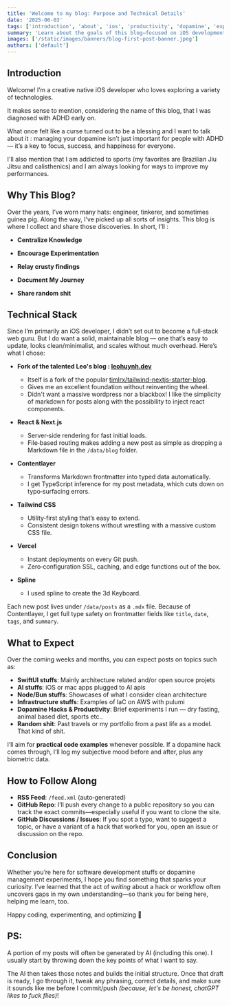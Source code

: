 ```yaml
---
title: 'Welcome to my blog: Purpose and Technical Details'
date: '2025-06-03'
tags: ['introduction', 'about', 'ios', 'productivity', 'dopamine', 'experiments']
summary: 'Learn about the goals of this blog—focused on iOS development, productivity, dopamine hacks, and personal experiments—and see the technical stack powering it.'
images: ['/static/images/banners/blog-first-post-banner.jpeg']
authors: ['default']
---
```


## Introduction

Welcome! I’m a creative native iOS developer who loves exploring a variety of technologies.

It makes sense to mention, considering the name of this blog, that I was diagnosed with ADHD early on.

What once felt like a curse turned out to be a blessing and I want to talk about it : managing your dopamine isn’t just important for people with ADHD — it’s a key to focus, success, and happiness for everyone.

I'll also mention that I am addicted to sports (my favorites are Brazilian Jiu Jitsu and calisthenics) and I am always looking for ways to improve my performances.

## Why This Blog?

Over the years, I’ve worn many hats: engineer, tinkerer, and sometimes guinea pig. Along the way, I’ve picked up all sorts of insights. This blog is where I collect and share those discoveries.
In short, I'll :

- **Centralize Knowledge**

- **Encourage Experimentation**

- **Relay crusty findings**

- **Document My Journey**

- **Share random shit**

## Technical Stack

Since I’m primarily an iOS developer, I didn’t set out to become a full‐stack web guru. But I do want a solid, maintainable blog — one that’s easy to update, looks clean/minimalist, and scales without much overhead. Here’s what I chose:

- **Fork of the talented Leo's blog : [leohuynh.dev](https://www.leohuynh.dev)**

  - Itself is a fork of the popular [timlrx/tailwind-nextjs-starter-blog](https://github.com/timlrx/tailwind-nextjs-starter-blog).
  - Gives me an excellent foundation without reinventing the wheel.
  - Didn't want a massive wordpress nor a blackbox! I like the simplicity of markdown for posts along with the possibility to inject react components.

- **React & Next.js**

  - Server‐side rendering for fast initial loads.
  - File‐based routing makes adding a new post as simple as dropping a Markdown file in the `/data/blog` folder.

- **Contentlayer**

  - Transforms Markdown frontmatter into typed data automatically.
  - I get TypeScript inference for my post metadata, which cuts down on typo‐surfacing errors.

- **Tailwind CSS**

  - Utility‐first styling that’s easy to extend.
  - Consistent design tokens without wrestling with a massive custom CSS file.

- **Vercel**

  - Instant deployments on every Git push.
  - Zero‐configuration SSL, caching, and edge functions out of the box.

- **Spline**
  - I used spline to create the 3d Keyboard.

Each new post lives under `/data/posts` as a `.mdx` file. Because of Contentlayer, I get full type safety on frontmatter fields like `title`, `date`, `tags`, and `summary`.

## What to Expect

Over the coming weeks and months, you can expect posts on topics such as:

- **SwiftUI stuffs**: Mainly architecture related and/or open source projets
- **AI stuffs**: iOS or mac apps plugged to AI apis
- **Node/Bun stuffs**: Showcases of what I consider clean architecture
- **Infrastructure stuffs**: Examples of IaC on AWS with pulumi
- **Dopamine Hacks & Productivity**: Brief experiments I run — dry fasting, animal based diet, sports etc..
- **Random shit**: Past travels or my portfolio from a past life as a model. That kind of shit.

I’ll aim for **practical code examples** whenever possible. If a dopamine hack comes through, I’ll log my subjective mood before and after, plus any biometric data.

## How to Follow Along

- **RSS Feed**: `/feed.xml` (auto‐generated)
- **GitHub Repo**: I’ll push every change to a public repository so you can track the exact commits—especially useful if you want to clone the site.
- **GitHub Discussions / Issues**: If you spot a typo, want to suggest a topic, or have a variant of a hack that worked for you, open an issue or discussion on the repo.

## Conclusion

Whether you’re here for software development stuffs or dopamine management experiments, I hope you find something that sparks your curiosity. I’ve learned that the act of _writing_ about a hack or workflow often uncovers gaps in my own understanding—so thank you for being here, helping me learn, too.

Happy coding, experimenting, and optimizing 🚀

## PS:

A portion of my posts will often be generated by AI (including this one). I usually start by throwing down the key points of what I want to say.

The AI then takes those notes and builds the initial structure. Once that draft is ready, I go through it, tweak any phrasing, correct details, and make sure it sounds like me before I commit/push _(because, let's be honest, chatGPT likes to fuck flies)_!
